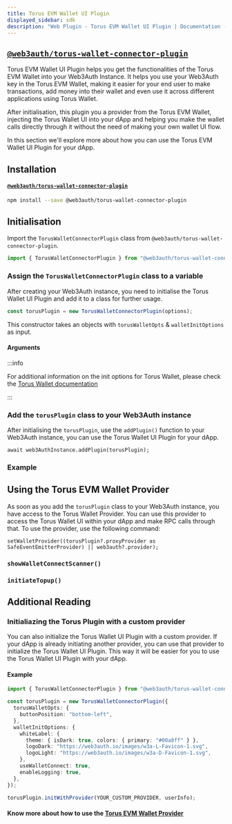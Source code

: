 ```yaml
---
title: Torus EVM Wallet UI Plugin
displayed_sidebar: sdk
description: "Web Plugin - Torus EVM Wallet UI Plugin | Documentation - Web3Auth"
---
```



## [`@web3auth/torus-wallet-connector-plugin`](https://npmjs.com/package/@web3auth/torus-wallet-connector-plugin)

Torus EVM Wallet UI Plugin helps you get the functionalities of the Torus EVM Wallet into your Web3Auth Instance. It helps you use your Web3Auth key
in the Torus EVM Wallet, making it easier for your end user to make transactions, add money into their wallet and even use it across different
applications using Torus Wallet.

After initialisation, this plugin you a provider from the Torus EVM Wallet, injecting the Torus Wallet UI into your dApp and helping you make the
wallet calls directly through it without the need of making your own wallet UI flow.

In this section we'll explore more about how you can use the Torus EVM Wallet UI Plugin for your dApp.

## Installation

#### [`@web3auth/torus-wallet-connector-plugin`](https://www.npmjs.com/package/@web3auth/torus-wallet-connector-plugin)

```bash npm2yarn
npm install --save @web3auth/torus-wallet-connector-plugin
```

## Initialisation

Import the `TorusWalletConnectorPlugin` class from `@web3auth/torus-wallet-connector-plugin`.

```javascript
import { TorusWalletConnectorPlugin } from "@web3auth/torus-wallet-connector-plugin";
```

### Assign the `TorusWalletConnectorPlugin` class to a variable

After creating your Web3Auth instance, you need to initialise the Torus Wallet UI Plugin and add it to a class for further usage.

```javascript
const torusPlugin = new TorusWalletConnectorPlugin(options);
```

This constructor takes an objects with `torusWalletOpts` & `walletInitOptions` as input.

#### Arguments

<PluginConfig />
<PluginWhitelabelConfig />

:::info

For additional information on the init options for Torus Wallet, please check the
[Torus Wallet documentation](https://docs.tor.us/wallet/api-reference/class#init)

:::

### Add the `torusPlugin` class to your Web3Auth instance

After initialising the `torusPlugin`, use the `addPlugin()` function to your Web3Auth instance, you can use the Torus Wallet UI Plugin for your dApp.

```
await web3AuthInstance.addPlugin(torusPlugin);
```

### Example

<PluginsExample />

## Using the Torus EVM Wallet Provider

As soon as you add the `torusPlugin` class to your Web3Auth instance, you have access to the Torus Wallet Provider. You can use this provider to
access the Torus Wallet UI within your dApp and make RPC calls through that. To use the provider, use the following command:

```
setWalletProvider((torusPlugin?.proxyProvider as SafeEventEmitterProvider) || web3auth?.provider);
```

### `showWalletConnectScanner()`

<ShowWCScanner />

### `initiateTopup()`

<InitiateTopUp />

## Additional Reading

### Initialiazing the Torus Plugin with a custom provider

You can also initialize the Torus Wallet UI Plugin with a custom provider. If your dApp is already initiating another provider, you can use that
provider to initialize the Torus Wallet UI Plugin. This way it will be easier for you to use the Torus Wallet UI Plugin with your dApp.

#### Example

```ts
import { TorusWalletConnectorPlugin } from "@web3auth/torus-wallet-connector-plugin";

const torusPlugin = new TorusWalletConnectorPlugin({
  torusWalletOpts: {
    buttonPosition: "bottom-left",
  },
  walletInitOptions: {
    whiteLabel: {
      theme: { isDark: true, colors: { primary: "#00a8ff" } },
      logoDark: "https://web3auth.io/images/w3a-L-Favicon-1.svg",
      logoLight: "https://web3auth.io/images/w3a-D-Favicon-1.svg",
    },
    useWalletConnect: true,
    enableLogging: true,
  },
});

torusPlugin.initWithProvider(YOUR_CUSTOM_PROVIDER, userInfo);
```

#### Know more about how to use the [Torus EVM Wallet Provider](https://docs.tor.us/wallet/api-reference/ethereum-api#provider)
